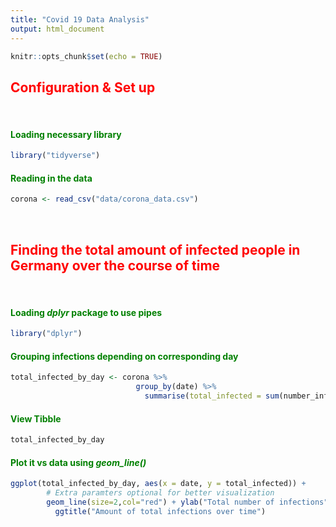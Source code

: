 ```yaml
---
title: "Covid 19 Data Analysis"
output: html_document
---
```


```r
knitr::opts_chunk$set(echo = TRUE)
```


## <span style="color:red"> Configuration & Set up  </span>


</br>

#### <span style="color:green"> Loading necessary library </span>

```r
library("tidyverse")
```

#### <span style="color:green"> Reading in the data</span>

```r
corona <- read_csv("data/corona_data.csv")
```


</br>

## <span style="color:red"> Finding the total amount of infected people in Germany over the course of time </span>   

</br>

#### <span style="color:green"> Loading *dplyr* package to use pipes </span>

```r
library("dplyr")
```

#### <span style="color:green"> Grouping infections depending on corresponding day </span>
```r
total_infected_by_day <- corona %>%
                            group_by(date) %>%
                              summarise(total_infected = sum(number_infected))
```

#### <span style="color:green"> View Tibble </span>   

```r
total_infected_by_day
```



#### <span style="color:green"> Plot it vs data using *geom_line()*</span>

```r
ggplot(total_infected_by_day, aes(x = date, y = total_infected)) +
        # Extra paramters optional for better visualization
        geom_line(size=2,col="red") + ylab("Total number of infections") + 
          ggtitle("Amount of total infections over time") 
```